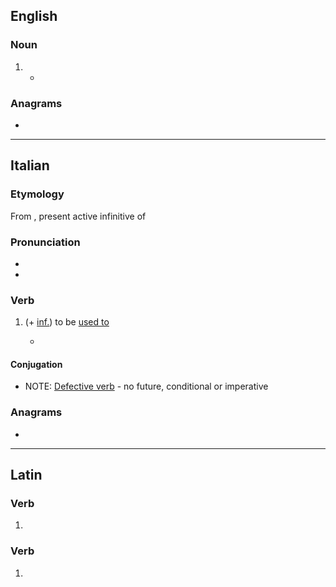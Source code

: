 ==English==

===Noun===
{{en-noun}}

# {{alternative form of|en|soler}}
#* {{RQ:Scott Ivanhoe|volume=I|chapter=VII|page=101|passage=The cup-bearer shrugged his shoulders in displeasure. "I thought to have lodged him in the '''solere''' chamber," said he; "but since he is so unsocial to Christians, e'en let him take the next stall to Isaac the Jew's.— [...]"}}

{{Webster 1913}}

===Anagrams===
* {{anagrams|en|a=eelors|Loeser|Lorees|or else|resole}}

----

==Italian==

===Etymology===
From {{inh|it|la|solēre}}, present active infinitive of {{m|la|soleō||be accustomed}}

===Pronunciation===
* {{it-IPA|solére}}
* {{rhymes|it|ere}}

===Verb===
{{it-verb}}

# {{lb|it|intransitive|also|impersonal}} (+ [[infinitive|inf.]]) to be [[used to]]
#* {{quote-journal|it|title=Il presidente Trump e la strategia della rissa nel dibattito. Così conta di recuperare lo svantaggio|trans-title=President Trmup and the strategy of fighting in the debate. This is how he counts on making up for the disadvantage|url=https://rep.repubblica.it/pwa/generale/2020/09/30/news/diden_trump_presidenziali_dibattito-269041791|magazine={{w|la Repubblica}}|date=30 September 2020|author=Federico Rampini|passage=La più antica liberaldemocrazia della storia, quella che un tempo '''soleva''' chiamarsi "la guida del mondo libero", è in una delle fasi tristi della sua storia e il dibattito di Cleveland ne ha dato ulteriore conferma.|t=The most ancient liberal democracy in history, the one that once '''used to''' call itself "the leader of the free world", is in one of the sad phases of its history and the debate in Cleveland further confirmed it.}}

====Conjugation====
* NOTE: [[defective verb|Defective verb]] - no future, conditional or imperative
{{it-conj-ere|sol|essere
|ger=-|presp=-|pastp=solito
|pres1s=soglio|pres2s=suoli|pres3s=suole|pres1p=sogliamo|pres3p=sogliono
|prem3s2=-|prem3p=solerono|prem3p2=-
|fut1s=-|fut2s=-|fut3s=-|fut1p=-|fut2p=-|fut3p=-
|cond1s=-|cond2s=-|cond3s=-|cond1p=-|cond2p=-|cond3p=-
|sub123s=soglia|sub1p=sogliamo|sub2p=sogliate|sub3p=sogliano
|imp2s=-|imp3s=-|imp1p=-|imp2p=-|imp3p=-}}

===Anagrams===
* {{l|it|lesero}}

----

==Latin==

===Verb===
{{la-verb-form|sōlēre}}

# {{inflection of|la|sōlor||2|s|pres|actv|subj}}

===Verb===
{{la-verb-form|solēre}}

# {{inflection of|la|soleō||pres|actv|inf}}